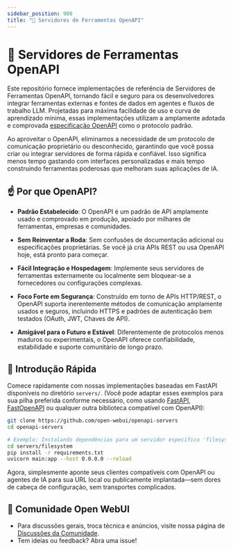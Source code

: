 ```yaml
---
sidebar_position: 900
title: "🔨 Servidores de Ferramentas OpenAPI"
---
```




<TopBanners />

# 🌟 Servidores de Ferramentas OpenAPI

Este repositório fornece implementações de referência de Servidores de Ferramentas OpenAPI, tornando fácil e seguro para os desenvolvedores integrar ferramentas externas e fontes de dados em agentes e fluxos de trabalho LLM. Projetadas para máxima facilidade de uso e curva de aprendizado mínima, essas implementações utilizam a amplamente adotada e comprovada [especificação OpenAPI](https://www.openapis.org/) como o protocolo padrão.

Ao aproveitar o OpenAPI, eliminamos a necessidade de um protocolo de comunicação proprietário ou desconhecido, garantindo que você possa criar ou integrar servidores de forma rápida e confiável. Isso significa menos tempo gastando com interfaces personalizadas e mais tempo construindo ferramentas poderosas que melhoram suas aplicações de IA.

## ☝️ Por que OpenAPI?

- **Padrão Estabelecido**: O OpenAPI é um padrão de API amplamente usado e comprovado em produção, apoiado por milhares de ferramentas, empresas e comunidades.

- **Sem Reinventar a Roda**: Sem confusões de documentação adicional ou especificações proprietárias. Se você já cria APIs REST ou usa OpenAPI hoje, está pronto para começar.

- **Fácil Integração e Hospedagem**: Implemente seus servidores de ferramentas externamente ou localmente sem bloquear-se a fornecedores ou configurações complexas.

- **Foco Forte em Segurança**: Construído em torno de APIs HTTP/REST, o OpenAPI suporta inerentemente métodos de comunicação amplamente usados e seguros, incluindo HTTPS e padrões de autenticação bem testados (OAuth, JWT, Chaves de API).

- **Amigável para o Futuro e Estável**: Diferentemente de protocolos menos maduros ou experimentais, o OpenAPI oferece confiabilidade, estabilidade e suporte comunitário de longo prazo.

## 🚀 Introdução Rápida

Comece rapidamente com nossas implementações baseadas em FastAPI disponíveis no diretório `servers/`. (Você pode adaptar esses exemplos para sua pilha preferida conforme necessário, como usando [FastAPI](https://fastapi.tiangolo.com/), [FastOpenAPI](https://github.com/mr-fatalyst/fastopenapi) ou qualquer outra biblioteca compatível com OpenAPI):

```bash
git clone https://github.com/open-webui/openapi-servers
cd openapi-servers

# Exemplo: Instalando dependências para um servidor específico 'filesystem'
cd servers/filesystem
pip install -r requirements.txt
uvicorn main:app --host 0.0.0.0 --reload
```

Agora, simplesmente aponte seus clientes compatíveis com OpenAPI ou agentes de IA para sua URL local ou publicamente implantada—sem dores de cabeça de configuração, sem transportes complicados.

## 🌱 Comunidade Open WebUI

- Para discussões gerais, troca técnica e anúncios, visite nossa página de [Discussões da Comunidade](https://github.com/open-webui/openapi-servers/discussions).
- Tem ideias ou feedback? Abra uma issue!
